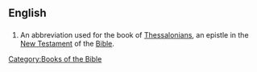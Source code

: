 ==English==
==={{abbreviation}}===
{{infl|en|abbreviation}}
# {{biblical}} An abbreviation used for the book of [[Thessalonians]], an epistle in the [[New Testament]] of the [[Bible]].

[[Category:Books of the Bible]]